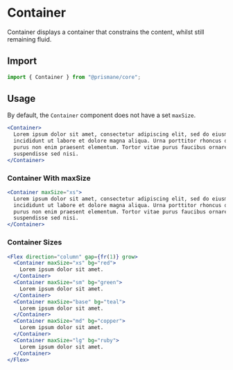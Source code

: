 # Container

Container displays a container that constrains the content, whilst still remaining fluid.

## Import

```js
import { Container } from "@prismane/core";
```

## Usage

By default, the `Container` component does not have a set `maxSize`.

```jsx
<Container>
  Lorem ipsum dolor sit amet, consectetur adipiscing elit, sed do eiusmod tempor
  incididunt ut labore et dolore magna aliqua. Urna porttitor rhoncus dolor
  purus non enim praesent elementum. Tortor vitae purus faucibus ornare
  suspendisse sed nisi.
</Container>
```

### Container With maxSize

```jsx
<Container maxSize="xs">
  Lorem ipsum dolor sit amet, consectetur adipiscing elit, sed do eiusmod tempor
  incididunt ut labore et dolore magna aliqua. Urna porttitor rhoncus dolor
  purus non enim praesent elementum. Tortor vitae purus faucibus ornare
  suspendisse sed nisi.
</Container>
```

### Container Sizes

```jsx
<Flex direction="column" gap={fr(1)} grow>
  <Container maxSize="xs" bg="red">
    Lorem ipsum dolor sit amet.
  </Container>
  <Container maxSize="sm" bg="green">
    Lorem ipsum dolor sit amet.
  </Container>
  <Container maxSize="base" bg="teal">
    Lorem ipsum dolor sit amet.
  </Container>
  <Container maxSize="md" bg="copper">
    Lorem ipsum dolor sit amet.
  </Container>
  <Container maxSize="lg" bg="ruby">
    Lorem ipsum dolor sit amet.
  </Container>
</Flex>
```
